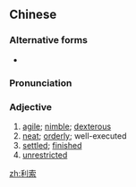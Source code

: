 ==Chinese==
{{zh-forms}}

===Alternative forms===
* {{zh-l|俐索}}

===Pronunciation===
{{zh-pron
|m=lìsuǒ
|c=lei6 sok3
|cat=a
}}

===Adjective===
{{zh-adj}}

# [[agile]]; [[nimble]]; [[dexterous]]
# [[neat]]; [[orderly]]; well-executed
# [[settled]]; [[finished]]
# [[unrestricted]]

[[zh:利索]]